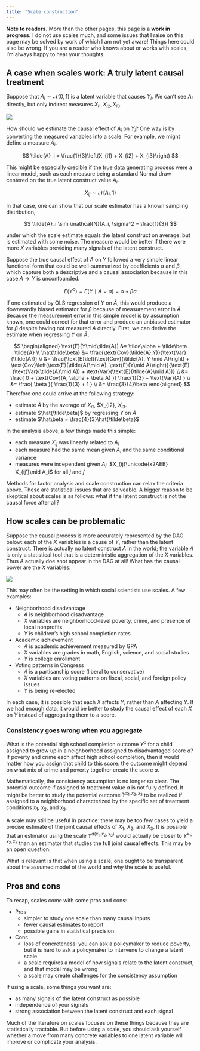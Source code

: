 ```yaml
---
title: "Scale construction"
---
```


**Note to readers.** More than the other pages, this page is a **work in progress.** I do not use scales much, and some issues that I raise on this page may be solved by work of which I am not yet aware! Things here could also be wrong. If you are a reader who knows about or works with scales, I'm always happy to hear your thoughts.

## A case when scales work: A truly latent causal treatment

Suppose that $A_i \sim \mathcal{N}(0,1)$ is a latent variable that causes $Y_i$. We can't see $A_i$ directly, but only indirect measures $X_{i1},X_{i2},X_{i3}$.

![](assets/figures/scales_dag1.png)

<!-- ```{tikz, echo = F} -->
<!--   \begin{tikzpicture}[x = .5in, y = .25in] -->
<!--     \node at (-3,0) {}; -->
<!--     \node at (4,0) {}; -->
<!--     \node (x1) at (-1,-1) {$X_1$}; -->
<!--     \node (x2) at (0,1.414) {$X_2$}; -->
<!--     \node (x3) at (1,-1) {$X_3$}; -->
<!--     \node (a) at (0,0) {$A$}; -->
<!--     \node (y) at (2,0) {$Y$}; -->
<!--     \draw[->, thick] (a) -- (x1); -->
<!--     \draw[->, thick] (a) -- (x2); -->
<!--     \draw[->, thick] (a) -- (x3); -->
<!--     \draw[->, thick] (a) -- (y); -->
<!--   \end{tikzpicture} -->

How should we estimate the causal effect of $A_i$ on $Y_i$? One way is by converting the measured variables into a scale. For example, we might define a measure $\tilde{A}_i$.

$$
\tilde{A}_i = \frac{1}{3}\left(X_{i1} + X_{i2} + X_{i3}\right)
$$

This might be especially credible if the true data generating process were a linear model, such as each measure being a standard Normal draw centered on the true latent construct value $A_i$.

$$
X_{ij} \sim \mathcal{N}(A_i, 1)
$$

In that case, one can show that our scale estimator has a known sampling distribution,

$$
\tilde{A}_i \sim \mathcal{N}(A_i, \sigma^2 = \frac{1}{3})
$$

under which the scale estimate equals the latent construct on average, but is estimated with some noise. The measure would be better if there were more $X$ variables providing many signals of the latent construct.

Suppose the true causal effect of $A$ on $Y$ followed a very simple linear functional form that could be well-summarized by coefficients $\alpha$ and $\beta$, which capture both a descriptive and a causal association because in this case $A\rightarrow Y$ is unconfounded.

$$
E(Y^a) = E(Y\mid A = a) = \alpha + \beta a
$$

If one estimated by OLS regression of $Y$ on $\tilde{A}$, this would produce a downwardly biased estimator for $\beta$ because of measurement error in $\tilde{A}$. Because the measurement error in this simple model is by assumption known, one could correct for that error and produce an unbiased estimator for $\beta$ despite having not measured $A$ directly. First, we can derive the estimate when regressing $Y$ on $\tilde{A}$.

$$
\begin{aligned}
\text{E}(Y\mid\tilde{A}) &= \tilde\alpha + \tilde\beta \tilde{A} \\
\hat{\tilde\beta} &= \frac{\text{Cov}(\tilde{A},Y)}{\text{Var}(\tilde{A})} \\
&= \frac{\text{E}\left(\text{Cov}(\tilde{A}, Y \mid A)\right) + \text{Cov}\left(\text{E}(\tilde{A}\mid A), \text{E}(Y\mid A)\right)}{\text{E}(\text{Var}(\tilde{A}\mid A)) + \text{Var}(\text{E}(\tilde{A}\mid A))} \\
&= \frac{
  0 + \text{Cov}(A, \alpha + \beta A)
}{
  \frac{1}{3} + \text{Var}(A)
} \\
&= \frac{
  \beta
}{
  \frac{1}{3} + 1
} \\
&= \frac{3}{4}\beta
\end{aligned}
$$
Therefore one could arrive at the following strategy:

* estimate $\tilde{A}$ by the average of $X_{i1}$, $X_{i2}, $X_{i3}$.
* estimate $\hat{\tilde\beta}$ by regressing $Y$ on $\tilde{A}$
* estimate $\hat\beta = \frac{4}{3}\hat{\tilde\beta}$

In the analysis above, a few things made this simple:

* each measure $X_{ij}$ was linearly related to $A_i$
* each measure had the same mean given $A_i$ and the same conditional variance
* measures were independent given $A_i$: $X_{ij}\unicode{x2AEB} X_{ij'}\mid A_i$ for all $j$ and $j'$

Methods for factor analysis and scale construction can relax the criteria above. These are statistical issues that are solveable. A bigger reason to be skeptical about scales is as follows: what if the latent construct is not the causal force after all?

## How scales can be problematic

Suppose the causal process is more accurately represented by the DAG below: each of the $X$ variables is a cause of $Y$, rather than the latent construct. There is actually no latent construct $A$ in the world; the variable $A$ is only a statistical tool that is a deterministic aggregation of the $X$ variables. Thus $A$ actually doe snot appear in the DAG at all! What has the causal power are the $X$ variables.

![](assets/figures/scales_dag2.png)

  <!--   \begin{tikzpicture}[x = .5in, y = .25in] -->
  <!--   \node at (-3,0) {}; -->
  <!--   \node at (4,0) {}; -->
  <!--   \node (x1) at (0,1) {$X_1$}; -->
  <!--   \node (x2) at (0,0) {$X_2$}; -->
  <!--   \node (x3) at (0,-1) {$X_3$}; -->
  <!--   \node (y) at (2,0) {$Y$}; -->
  <!--   \draw[->, thick] (x1) -- (y); -->
  <!--   \draw[->, thick] (x2) -- (y); -->
  <!--   \draw[->, thick] (x3) -- (y); -->
  <!-- \end{tikzpicture} -->
  
This may often be the setting in which social scientists use scales. A few examples:

* Neighborhood disadvantage
     * $A$ is neighborhood disadvantage
     * $X$ variables are neighborhood-level poverty, crime, and presence of local nonprofits
     * $Y$ is children's high school completion rates
* Academic achievement
     * $A$ is academic achievement measured by GPA
     * $X$ variables are grades in math, English, science, and social studies
     * $Y$ is college enrollment
* Voting patterns in Congress
     * $A$ is a partisanship score (liberal to conservative)
     * $X$ variables are voting patterns on fiscal, social, and foreign policy issues
     * $Y$ is being re-elected

In each case, it is possible that each $X$ affects $Y$, rather than $A$ affecting $Y$. If we had enough data, it would be better to study the causal effect of each $X$ on $Y$ instead of aggregating them to a score.

### Consistency goes wrong when you aggregate

What is the potential high school completion outcome $Y^a$ for a child assigned to grow up in a neighborhood assigned to disadvantaged score $a$? If poverty and crime each affect high school completion, then it would matter how you assign that child to this score: the outcome might depend on what mix of crime and poverty together create the score $a$.

Mathematically, the consistency assumption is no longer so clear. The potential outcome if assigned to treatment value $a$ is not fully defined. It might be better to study the potential outcome $Y^{x_1,x_2,x_3}$ to be realized if assigned to a neighborhood characterized by the specific set of treatment conditions $x_1$, $x_2$, and $x_3$.

A scale may still be useful in practice: there may be too few cases to yield a precise estimate of the joint causal effects of $X_1$, $X_2$, and $X_3$. It is possible that an estimator using the scale $Y^{\tilde{a}(x_1,x_2,x_3)}$ would actually be closer to $Y^{x_1,x_2,x_3}$ than an estimator that studies the full joint causal effects. This may be an open question.

What is relevant is that when using a scale, one ought to be transparent about the assumed model of the world and why the scale is useful.

## Pros and cons

To recap, scales come with some pros and cons:

* Pros
     * simpler to study one scale than many causal inputs
     * fewer causal estimates to report
     * possible gains in statistical precision
* Cons
     * loss of concreteness: you can ask a policymaker to reduce poverty, but it is hard to ask a policymaker to intervene to change a latent scale
     * a scale requires a model of how signals relate to the latent construct, and that model may be wrong
     * a scale may create challenges for the consistency assumption

If using a scale, some things you want are:

* as many signals of the latent construct as possible
* independence of your signals
* strong association between the latent construct and each signal

Much of the literature on scales focuses on these things because they are statistically tractable. But before using a scale, you should ask yourself whether a move from many concrete variables to one latent variable will improve or complicate your analysis.

<!-- Suppose that a sample of $n$ 4th-grade teachers are beginning the school year. Each teacher $i$ is very excited to meet their students, but they are also anxious: they know that the year will go better if their students remember the material from 3rd grade. Suppose that every student $j$ in classroom $i$ has a score $X_{ij} \sim \mathcal{N}(\mu_i,\sigma^2)$ for how well they recall the 3rd-grade material. The teacher would love to know the class-average score $\mu_i$, but it is not directly measured: instead, for each teacher a sample of students reports scores $X_{ij}$ on a test. For simplicity, we will assume that the test is a good measure of understanding so that the average of the scores $X_{ij}$ is an unbiased estimator of $\mu_i$. -->
